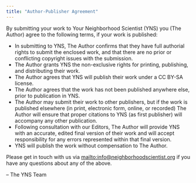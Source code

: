 ```yaml
---
title: "Author-Publisher Agreement"
---
```


By submitting your work to Your Neighborhood Scientist (YNS) you (The Author)
agree to the following terms, if your work is published:

- In submitting to YNS, The Author confirms that they have full authorial rights to submit the enclosed work, and that there are no prior or conflicting copyright issues with the submission.
- The Author grants YNS the non-exclusive rights for printing, publishing, and distributing their work.
- The Author agrees that YNS will publish their work under a CC BY-SA license.
- The Author agrees that the work has not been published anywhere else, prior to publication in YNS.
- The Author may submit their work to other publishers, but if the work is published elsewhere (in print, electronic form, online, or recorded) The Author will ensure that proper citations to YNS (as first publisher) will accompany any other publication.
- Following consultation with our Editors, The Author will provide YNS with an accurate, edited final version of their work and will accept responsibility for any errors represented within that final version.
- YNS will publish the work without compensation to The Author.

Please get in touch with us via <mailto:info@neighborhoodscientist.org> if you have any questions about any of the above.

– The YNS Team
